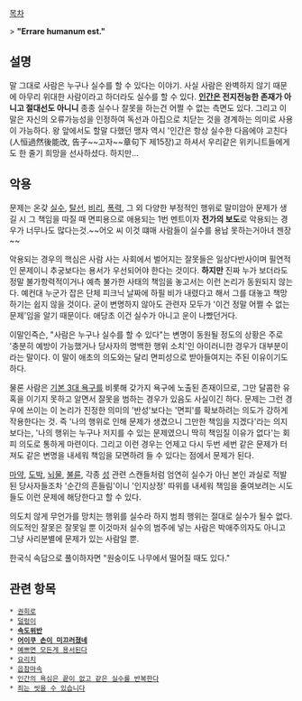 [[목차]]

> '''"Errare humanum est."'''

== 설명 ==
말 그대로 사람은 누구나 실수를 할 수 있다는 이야기. 사실 사람은 완벽하지 않기 때문에 아무리 위대한 사람이라고 하더라도 실수를 할 수 있다. '''[[인간]]은 전지전능한 존재가 아니고 절대선도 아니니''' 종종 실수나 잘못을 하는건 어쩔 수 없는 측면도 있다. 그리고 이 말은 자신의 오류가능성을 인정하여 독선과 아집으로 치닫는 것을 경계하는 의미로 사용이 가능하다. 왕 앞에서도 할말 다했던 맹자 역시 '인간은 항상 실수한 다음에야 고친다(人恒過然後能改, 告子~~고자~~章句下 제15장)고 하셔서 우리같은 위키니트들에게도 한 줄기 희망을 선사하셨다. 하지만...

== 악용 ==
문제는 온갖 [[실수]], [[탈선]], [[비리]], [[폭력]], 그 외 다양한 부정적인 행위로 말미암아 문제가 생길 시 그 책임을 따질 때 면피용으로 애용되는 1번 멘트이자 '''전가의 보도'''로 악용되는 경우가 너무나도 많다는것.~~어오 씨 이것 떄매 사람들이 실수를 용납 못하는거아녀 젠장~~

악용되는 경우의 핵심은 사람 사는 사회에서 벌어지는 잘못들은 일상다반사이며 필연적인 문제이니 추궁보다는 용서가 우선되어야 한다는 것이다. '''하지만''' 진짜 누가 보더라도 정말 불가항력적이거나 예측 불가한 사태의 책임을 놓고서는 이런 논리가 동원되지 않는다. 예컨대 누군가 잡은 단체 피크닉 날짜에 하필 비가 내렸다고 해서 그를 대놓고 책망하기는 쉽지 않을 것이다. 굳이 변명하지 않아도 관련자 모두가 '이건 정말 어쩔 수 없는 문제'임을 알기 때문이다. 애당초 이건 실수가 아니고 운이 나빴던거다.

이말인즉슨, "사람은 누구나 실수를 할 수 있다"는 변명이 동원될 정도의 상황은 주로 '충분히 예방이 가능했거나 당사자의 명백한 행위 소치'인 아이러니한 경우가 대부분이라는 말이다. 이 말이 애초의 의도와는 달리 면피성으로 받아들여지는 주된 이유이기도 하다.

물론 사람은 [[기본 3대 욕구]]를 비롯해 갖가지 욕구에 노출된 존재이므로, 그만 달콤한 유혹을 이기지 못하고 알면서 잘못을 범하는 경우가 있음도 사실이긴 하다. 문제는 그런 경우에 쓰이는 이 논리가 진정한 의미의 '반성'보다는 '면피'를 확보하려는 의도가 강하게 작용한다는 것. 즉 '나의 행위로 인해 문제가 생겼으니 그만한 책임을 지겠다'라는 의지보다는, '나의 행위는 누구나 저지를 수 있는 문제였으니 딱히 책임질 이유가 없다'는 회피 의도로 통하게 마련이다. 그리고 이런 경우는 언제고 다시 두번 세번 같은 문제가 터져도 같은 변명을 내세워 책임을 모면하려 들 수 있다는 점에서 문제가 된다.

[[마약]], [[도박]], [[뇌물]], [[불륜]], 각종 [[성]] 관련 스캔들처럼 엄연히 실수가 아닌 본인 과실로 적발된 당사자들조차 '순간의 흔들림'이니 '인지상정' 따위를 내세워 책임을 줄여보려는 시도들도 이런 문제에 해당한다고 할 수 있다. 

의도치 않게 무언가를 망치는 행위를 실수라 하지 범죄 행위는 절대로 실수가 될수 없다. 의도적인 잘못은 잘못일 뿐 이것마저 실수의 범주에 넣는 사람은 박애주의자도 아니고 그냥 사리분별에 문제가 있는 사람일 뿐.

한국식 속담으로 풀이하자면 "원숭이도 나무에서 떨어질 때도 있다."
== 관련 항목 ==
 * [[권희로]]
 * [[덜렁이]]
 * '''[[속도위반]]'''
 * '''[[어이쿠 손이 미끄러졌네]]'''
 * [[예쁘면 모든게 용서된다]]
 * [[요리치]]
 * [[읍참마속]]
 * [[인간의 욕심은 끝이 없고 같은 실수를 반복한다]]
 * [[죄는 씻을 수 있습니다]]
